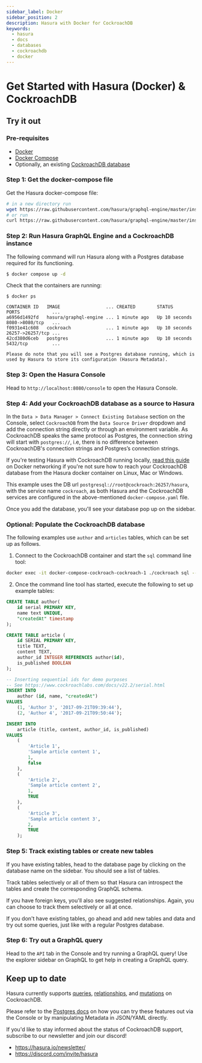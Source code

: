 ```yaml
---
sidebar_label: Docker
sidebar_position: 2
description: Hasura with Docker for CockroachDB
keywords:
  - hasura
  - docs
  - databases
  - cockroachdb
  - docker
---
```



# Get Started with Hasura (Docker) & CockroachDB

## Try it out

### Pre-requisites

- [Docker](https://docs.docker.com/install/)
- [Docker Compose](https://docs.docker.com/compose/install/)
- Optionally, an existing [CockroachDB database](https://www.cockroachlabs.com/get-started-cockroachdb/)

### Step 1: Get the docker-compose file

Get the Hasura docker-compose file:

```bash
# in a new directory run
wget https://raw.githubusercontent.com/hasura/graphql-engine/master/install-manifests/docker-compose-cockroach/docker-compose.yaml
# or run
curl https://raw.githubusercontent.com/hasura/graphql-engine/master/install-manifests/docker-compose-cockroach/docker-compose.yaml -o docker-compose.yaml
```

### Step 2: Run Hasura GraphQL Engine and a CockroachDB instance

The following command will run Hasura along with a Postgres database required for its functioning.

```bash
$ docker compose up -d
```

Check that the containers are running:

```
$ docker ps

CONTAINER ID   IMAGE                 ... CREATED        STATUS          PORTS            ...
a6956d1492fd   hasura/graphql-engine ... 1 minute ago   Up 10 seconds   8080->8080/tcp   ...
f0931e41c608   cockroach             ... 1 minute ago   Up 10 seconds   26257->26257/tcp ...
42cd380d6ceb   postgres              ... 1 minute ago   Up 10 seconds   5432/tcp         ...

Please do note that you will see a Postgres database running, which is used by Hasura to store its configuration (Hasura Metadata).
```

### Step 3: Open the Hasura Console

Head to `http://localhost:8080/console` to open the Hasura Console.

### Step 4: Add your CockroachDB database as a source to Hasura

In the `Data > Data Manager > Connect Existing Database` section on the Console, select `CockroachDB` from the
`Data Source Driver` dropdown and add the connection string directly or through an environment variable. As CockroachDB
speaks the same protocol as Postgres, the connection string will start with `postgres://`, i.e, there is no difference
between CockroachDB's connection strings and Postgres’s connection strings.

<Thumbnail src="/img/databases/cockroachdb-postgres/1-add-source.png" alt="Add source" width="1100px" />

If you're testing Hasura with CockroachDB running locally,
[read this guide](/deployment/deployment-guides/docker.mdx#docker-networking) on Docker networking if you're not sure
how to reach your CockroachDB database from the Hasura docker container on Linux, Mac or Windows.

<Thumbnail
  src="/img/databases/cockroachdb-postgres/2-add-source.png"
  alt="Add source added with docker-compose"
  width="1100px"
/>

This example uses the DB url `postgresql://root@cockroach:26257/hasura`, with the service name `cockroach`, as both
Hasura and the CockroachDB services are configured in the above-mentioned `docker-compose.yaml` file.

Once you add the database, you'll see your database pop up on the sidebar.

### Optional: Populate the CockroachDB database

The following examples use `author` and `articles` tables, which can be set up as follows.

1. Connect to the CockroachDB container and start the `sql` command line tool:

```bash
docker exec -it docker-compose-cockroach-cockroach-1 ./cockroach sql --insecure
```

2. Once the command line tool has started, execute the following to set up example tables:

```sql
CREATE TABLE author(
    id serial PRIMARY KEY,
    name text UNIQUE,
    "createdAt" timestamp
);

CREATE TABLE article (
    id SERIAL PRIMARY KEY,
    title TEXT,
    content TEXT,
    author_id INTEGER REFERENCES author(id),
    is_published BOOLEAN
);

-- Inserting sequential ids for demo purposes
-- See https://www.cockroachlabs.com/docs/v22.2/serial.html
INSERT INTO
    author (id, name, "createdAt")
VALUES
    (1, 'Author 3', '2017-09-21T09:39:44'),
    (2, 'Author 4', '2017-09-21T09:50:44');

INSERT INTO
    article (title, content, author_id, is_published)
VALUES
    (
        'Article 1',
        'Sample article content 1',
        1,
        false
    ),
    (
        'Article 2',
        'Sample article content 2',
        1,
        TRUE
    ),
    (
        'Article 3',
        'Sample article content 3',
        2,
        TRUE
    );

```

### Step 5: Track existing tables or create new tables

If you have existing tables, head to the database page by clicking on the database name on the sidebar. You should see a
list of tables.

<!--

   .. thumbnail:: /img/databases/ms-sql-server/3-manage-mydb.png
      :alt: Manage my-db
      :width: 1000px

-->

Track tables selectively or all of them so that Hasura can introspect the tables and create the corresponding GraphQL
schema.

<Thumbnail src="/img/databases/cockroachdb-postgres/4-track-tables.png" alt="Track tables" width="1100px" />

If you have foreign keys, you'll also see suggested relationships. Again, you can choose to track them selectively or
all at once.

<Thumbnail
  src="/img/databases/cockroachdb-postgres/5-track-rels.png"
  alt="Track foreign-key relationships"
  width="1100px"
/>

If you don't have existing tables, go ahead and add new tables and data and try out some queries, just like with a
regular Postgres database.

<Thumbnail src="/img/databases/cockroachdb-postgres/6-add-tables.png" alt="Add a new table" width="1100px" />

### Step 6: Try out a GraphQL query

Head to the `API` tab in the Console and try running a GraphQL query! Use the explorer sidebar on GraphQL to get help in
creating a GraphQL query.

<Thumbnail src="/img/databases/cockroachdb-postgres/7-make-graphql-query.png" alt="Make GraphQL query" width="1100px" />

## Keep up to date

Hasura currently supports [queries](/queries/postgres/index.mdx),
[relationships](/schema/postgres/table-relationships/index.mdx), and [mutations](/mutations/postgres/index.mdx) on
CockroachDB.

Please refer to the [Postgres docs](/queries/postgres/index.mdx) on how you can try these features out via the Console
or by manipulating Metadata in JSON/YAML directly.

If you'd like to stay informed about the status of CockroachDB support, subscribe to our newsletter and join our
discord!

- https://hasura.io/newsletter/
- https://discord.com/invite/hasura
